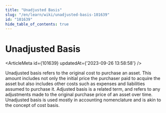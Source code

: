 ```yaml
---
title: "Unadjusted Basis"
slug: "/en/learn/wiki/unadjusted-basis-101639"
id: "101639"
hide_table_of_contents: true
---
```



# Unadjusted Basis

<ArticleMeta id={101639} updatedAt={'2023-09-26 13:58:58'} />
<div className='border-solid border-b border-t-0 my-4 border-[var(--ifm-color-gray-300)]' />

Unadjusted basis refers to the original cost to purchase an asset. This amount includes not only the initial price the purchaser paid to acquire the asset but also includes other costs such as expenses and liabilities assumed to purchase it. Adjusted basis is a related term, and refers to any adjustments made to the original purchase price of an asset over time. Unadjusted basis is used mostly in accounting nomenclature and is akin to the concept of cost basis.
